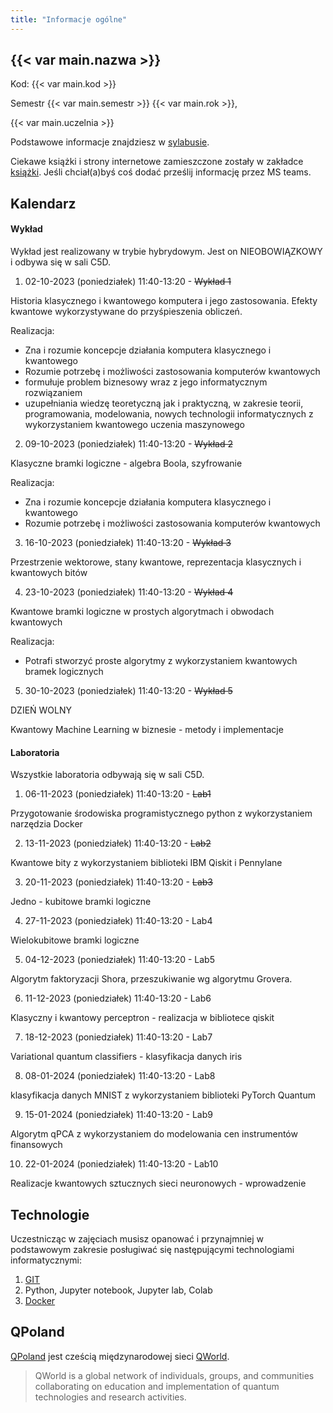 ```yaml
---
title: "Informacje ogólne"
---
```


## {{< var main.nazwa >}}

Kod: {{< var main.kod >}}

Semestr {{< var main.semestr >}} {{< var main.rok >}},

{{< var main.uczelnia >}}

Podstawowe informacje znajdziesz w [sylabusie](/sylabus).

Ciekawe książki i strony internetowe zamieszczone zostały w zakładce [książki](/ksiazki). 
Jeśli chciał(a)byś coś dodać prześlij informację przez MS teams.

## Kalendarz

#### Wykład 

Wykład jest realizowany w trybie hybrydowym.
Jest on NIEOBOWIĄZKOWY i odbywa się w sali C5D.

1. 02-10-2023 (poniedziałek) 11:40-13:20 - <del> Wykład 1 </del>

Historia klasycznego i kwantowego komputera i jego zastosowania. Efekty kwantowe wykorzystywane do przyśpieszenia obliczeń.

Realizacja:

- Zna i rozumie koncepcje działania komputera klasycznego i kwantowego
- Rozumie potrzebę i możliwości zastosowania komputerów kwantowych
- formułuje problem biznesowy wraz z jego informatycznym rozwiązaniem
- uzupełniania wiedzę teoretyczną jak i praktyczną, w zakresie teorii, programowania, modelowania, nowych technologii informatycznych z wykorzystaniem kwantowego uczenia maszynowego

2. 09-10-2023 (poniedziałek) 11:40-13:20 - <del> Wykład 2 </del>

Klasyczne bramki logiczne - algebra Boola, szyfrowanie

Realizacja:

- Zna i rozumie koncepcje działania komputera klasycznego i kwantowego
- Rozumie potrzebę i możliwości zastosowania komputerów kwantowych


3. 16-10-2023 (poniedziałek) 11:40-13:20 - <del> Wykład 3 </del>

Przestrzenie wektorowe, stany kwantowe, reprezentacja klasycznych i kwantowych bitów

4. 23-10-2023 (poniedziałek) 11:40-13:20 - <del> Wykład 4 </del>

Kwantowe bramki logiczne w prostych algorytmach i obwodach kwantowych

Realizacja:

- Potrafi stworzyć proste algorytmy z wykorzystaniem kwantowych bramek logicznych

5. 30-10-2023 (poniedziałek) 11:40-13:20 - <del> Wykład 5 </del>

DZIEŃ WOLNY

Kwantowy Machine Learning w biznesie - metody i implementacje

#### Laboratoria

Wszystkie laboratoria odbywają się w sali C5D.

1. 06-11-2023 (poniedziałek) 11:40-13:20 - <del>Lab1</del>

Przygotowanie środowiska programistycznego python z wykorzystaniem narzędzia Docker

2. 13-11-2023 (poniedziałek) 11:40-13:20 - <del>Lab2</del>

Kwantowe bity z wykorzystaniem biblioteki IBM Qiskit i Pennylane

3. 20-11-2023 (poniedziałek) 11:40-13:20 - <del>Lab3</del>

Jedno - kubitowe bramki logiczne

4. 27-11-2023 (poniedziałek) 11:40-13:20 - Lab4

Wielokubitowe bramki logiczne

5. 04-12-2023 (poniedziałek) 11:40-13:20 - Lab5

Algorytm faktoryzacji Shora, przeszukiwanie wg algorytmu Grovera.

6. 11-12-2023 (poniedziałek) 11:40-13:20 - Lab6

Klasyczny i kwantowy perceptron - realizacja w bibliotece qiskit

7. 18-12-2023 (poniedziałek) 11:40-13:20 - Lab7

Variational quantum classifiers - klasyfikacja danych iris

8. 08-01-2024 (poniedziałek) 11:40-13:20 - Lab8

klasyfikacja danych MNIST z wykorzystaniem biblioteki PyTorch Quantum

9. 15-01-2024 (poniedziałek) 11:40-13:20 - Lab9

Algorytm qPCA z wykorzystaniem do modelowania cen instrumentów finansowych

10. 22-01-2024 (poniedziałek) 11:40-13:20 - Lab10

Realizacje kwantowych sztucznych sieci neuronowych - wprowadzenie

## Technologie

Uczestnicząc w zajęciach musisz opanować i przynajmniej w podstawowym zakresie posługiwać się następującymi technologiami informatycznymi:

1. [GIT](https://sebkaz-teaching.github.io/RTA_2023/info.html#git) 
2. Python, Jupyter notebook, Jupyter lab, Colab
3. [Docker](https://sebkaz-teaching.github.io/RTA_2023/info.html#docker)

## QPoland 

[QPoland](https://qworld.net/qpoland/) jest cześcią międzynarodowej sieci [QWorld](https://qworld.net).

> QWorld is a global network of individuals, groups, and communities collaborating on education and implementation of quantum technologies and research activities.